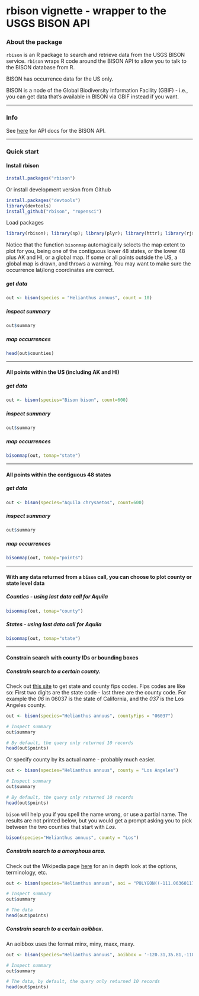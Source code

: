 <!--
%\VignetteEngine{knitr}
%\VignetteIndexEntry{rbison vignette}
-->

rbison vignette - wrapper to the USGS BISON API
======

### About the package

`rbison` is an R package to search and retrieve data from the USGS BISON service. `rbison` wraps R code around the BISON API to allow you to talk to the BISON database from R. 

BISON has occurrence data for the US only. 

BISON is a node of the Global Biodiversity Information Facility (GBIF) - i.e., you can get data that's available in BISON via GBIF instead if you want. 

********************

### Info

See [here](http://bison.usgs.ornl.gov/services.html) for API docs for the BISON API.

********************

### Quick start

#### Install rbison

```r
install.packages("rbison")
```

Or install development version from Github

```r
install.packages("devtools")
library(devtools)
install_github("rbison", "ropensci")
```

Load packages

```r
library(rbison); library(sp); library(plyr); library(httr); library(rjson); library(gridExtra); library(mapproj); library(ggplot2); library(maps); library(rgeos); library(rgdal)
```

Notice that the function `bisonmap` automagically selects the map extent to plot for you, being one of the contiguous lower 48 states, or the lower 48 plus AK and HI, or a global map. If some or all points outside the US, a global map is drawn, and throws a warning. You may want to make sure the occurrence lat/long coordinates are correct.

##### get data

```r
out <- bison(species = "Helianthus annuus", count = 10)
```

##### inspect summary

```r
out$summary
```

##### map occurrences
```r
head(out$counties)
```

********************

#### All points within the US (including AK and HI)
##### get data
```r
out <- bison(species="Bison bison", count=600)
```

##### inspect summary
```r
out$summary
```

##### map occurrences
```r
bisonmap(out, tomap="state")
```

********************

####  All points within the contiguous 48 states
##### get data
```r
out <- bison(species="Aquila chrysaetos", count=600)
```

##### inspect summary
```r
out$summary
```

##### map occurrences
```r
bisonmap(out, tomap="points")
```

********************

####  With any data returned from a `bison` call, you can choose to plot county or state level data
##### Counties - using last data call for Aquila 
```r
bisonmap(out, tomap="county")
```

##### States - using last data call for Aquila 
```r
bisonmap(out, tomap="state")
```

********************

####  Constrain search with county IDs or bounding boxes

##### Constrain search to a certain county.

Check out [this site](http://www.epa.gov/enviro/html/codes/state.html) to get state and county fips codes. Fips codes are like so: First two digits are the state code - last three are the county code. For example the *06* in  06037 is the state of California, and the *037* is the Los Angeles county.

```r
out <- bison(species="Helianthus annuus", countyFips = "06037")

# Inspect summary
out$summary

# By default, the query only returned 10 records
head(out$points)
```

Or specify county by its actual name - probably much easier. 

```r
out <- bison(species="Helianthus annuus", county = "Los Angeles")

# Inspect summary
out$summary

# By default, the query only returned 10 records
head(out$points)
```

`bison` will help you if you spell the name wrong, or use a partial name. The results are not printed below, but you would get a prompt asking you to pick between the two counties that start with *Los*.

```r
bison(species="Helianthus annuus", county = "Los")
```

##### Constrain search to a amorphous area. 

Check out the Wikipedia page [here](http://en.wikipedia.org/wiki/Well-known_text) for an in depth look at the options, terminology, etc.

```r
out <- bison(species="Helianthus annuus", aoi = "POLYGON((-111.06360117772908 38.84001566645886,-110.80542246679359 39.37707771107983,-110.20117441992392 39.17722368276862,-110.20666758398464 38.90844075244811,-110.63513438085685 38.67724220095734,-111.06360117772908 38.84001566645886))")

# Inspect summary
out$summary

# The data
head(out$points)
```

##### Constrain search to a certain aoibbox.

An aoibbox uses the format minx, miny, maxx, maxy.

```r
out <- bison(species="Helianthus annuus", aoibbox = '-120.31,35.81,-110.57,40.21')

# Inspect summary
out$summary

# The data, by default, the query only returned 10 records
head(out$points)
```
